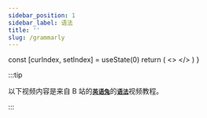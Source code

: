 ```yaml
---
sidebar_position: 1
sidebar_label: 语法
title: ''
slug: /grammarly
---
```



  const [curIndex, setIndex] = useState(0)
  return (
    <>
      <meta name="referrer" content="no-referrer" />
      <VideoPlayer item={grammarlies[curIndex]} />
      <VideoCardList list={grammarlies} curIndex={curIndex} setIndex={setIndex} />
    </>
  )
}

:::tip

以下视频内容是来自 B 站的[**`英语兔`**](https://space.bilibili.com/483162496)的[**`语法`**](https://space.bilibili.com/483162496/favlist?fid=1054418596&ftype=create)视频教程。

:::

<PronunciationFeatures />
